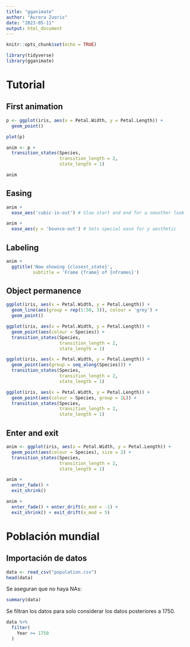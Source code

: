 ```yaml
---
title: "gganimate"
author: "Aurora Zuoris"
date: "2023-05-11"
output: html_document
---
```


```r
knitr::opts_chunk$set(echo = TRUE)
```

```r
library(tidyverse)
library(gganimate)
```

# Tutorial

## First animation

```r
p <- ggplot(iris, aes(x = Petal.Width, y = Petal.Length)) + 
  geom_point()

plot(p)
```


```r
anim <- p + 
  transition_states(Species,
                    transition_length = 2,
                    state_length = 1)

anim
```

## Easing

```r
anim + 
  ease_aes('cubic-in-out') # Slow start and end for a smoother look
```

```r
anim + 
  ease_aes(y = 'bounce-out') # Sets special ease for y aesthetic
```

## Labeling

```r
anim + 
  ggtitle('Now showing {closest_state}',
          subtitle = 'Frame {frame} of {nframes}')
```


## Object permanence

```r
ggplot(iris, aes(x = Petal.Width, y = Petal.Length)) + 
  geom_line(aes(group = rep(1:50, 3)), colour = 'grey') + 
  geom_point()
```


```r
ggplot(iris, aes(x = Petal.Width, y = Petal.Length)) + 
  geom_point(aes(colour = Species)) + 
  transition_states(Species,
                    transition_length = 2,
                    state_length = 1)
```


```r
ggplot(iris, aes(x = Petal.Width, y = Petal.Length)) + 
  geom_point(aes(group = seq_along(Species))) + 
  transition_states(Species,
                    transition_length = 2,
                    state_length = 1)
```

```r
ggplot(iris, aes(x = Petal.Width, y = Petal.Length)) + 
  geom_point(aes(colour = Species, group = 1L)) + 
  transition_states(Species,
                    transition_length = 2,
                    state_length = 1)
```


## Enter and exit

```r
anim <- ggplot(iris, aes(x = Petal.Width, y = Petal.Length)) + 
  geom_point(aes(colour = Species), size = 2) + 
  transition_states(Species,
                    transition_length = 2,
                    state_length = 1)

anim + 
  enter_fade() + 
  exit_shrink()
```

```r
anim + 
  enter_fade() + enter_drift(x_mod = -1) + 
  exit_shrink() + exit_drift(x_mod = 5)
```

# Población mundial

## Importación de datos

```r
data <- read_csv("population.csv")
head(data)
```

Se aseguran que no haya NAs:

```r
summary(data)
```

Se filtran los datos para solo considerar los datos posteriores a 1750.

```r
data %>%
  filter(
    Year >= 1750
  )
```